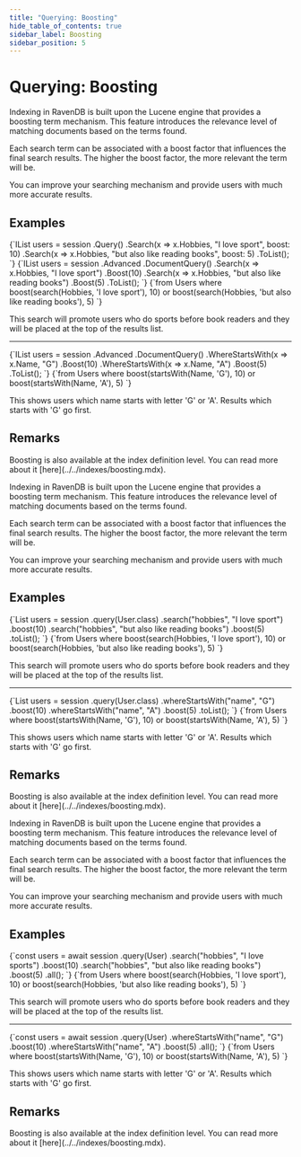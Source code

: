 ---
title: "Querying: Boosting"
hide_table_of_contents: true
sidebar_label: Boosting
sidebar_position: 5
---




# Querying: Boosting
<LanguageSwitcher supportedLanguages={supportedLanguages} />
<LanguageContent language="csharp">


Indexing in RavenDB is built upon the Lucene engine that provides a boosting term mechanism. This feature introduces the relevance level of matching documents based on the terms found. 

Each search term can be associated with a boost factor that influences the final search results. The higher the boost factor, the more relevant the term will be. 

You can improve your searching mechanism and provide users with much more accurate results.

## Examples

<Tabs groupId='languageSyntax'>
<TabItem value="Query" label="Query">
<CodeBlock language="csharp">
{`IList<User> users = session
    .Query<User>()
    .Search(x => x.Hobbies, "I love sport", boost: 10)
    .Search(x => x.Hobbies, "but also like reading books", boost: 5)
    .ToList();
`}
</CodeBlock>
</TabItem>
<TabItem value="DocumentQuery" label="DocumentQuery">
<CodeBlock language="csharp">
{`IList<User> users = session
    .Advanced
    .DocumentQuery<User>()
    .Search(x => x.Hobbies, "I love sport")
    .Boost(10)
    .Search(x => x.Hobbies, "but also like reading books")
    .Boost(5)
    .ToList();
`}
</CodeBlock>
</TabItem>
<TabItem value="RQL" label="RQL">
<CodeBlock language="sql">
{`from Users
where boost(search(Hobbies, 'I love sport'), 10) or boost(search(Hobbies, 'but also like reading books'), 5)
`}
</CodeBlock>
</TabItem>
</Tabs>

This search will promote users who do sports before book readers and they will be placed at the top of the results list.

---

<Tabs groupId='languageSyntax'>
<TabItem value="DocumentQuery" label="DocumentQuery">
<CodeBlock language="csharp">
{`IList<User> users = session
    .Advanced
    .DocumentQuery<User>()
    .WhereStartsWith(x => x.Name, "G")
    .Boost(10)
    .WhereStartsWith(x => x.Name, "A")
    .Boost(5)
    .ToList();
`}
</CodeBlock>
</TabItem>
<TabItem value="RQL" label="RQL">
<CodeBlock language="sql">
{`from Users
where boost(startsWith(Name, 'G'), 10) or boost(startsWith(Name, 'A'), 5)
`}
</CodeBlock>
</TabItem>
</Tabs>

This shows users which name starts with letter 'G' or 'A'. Results which starts with 'G' go first. 

## Remarks

<Admonition type="info" title="">
Boosting is also available at the index definition level. You can read more about it [here](../../indexes/boosting.mdx).
</Admonition>


</LanguageContent>
<LanguageContent language="java">


Indexing in RavenDB is built upon the Lucene engine that provides a boosting term mechanism. This feature introduces the relevance level of matching documents based on the terms found. 

Each search term can be associated with a boost factor that influences the final search results. The higher the boost factor, the more relevant the term will be. 

You can improve your searching mechanism and provide users with much more accurate results.

## Examples

<Tabs groupId='languageSyntax'>
<TabItem value="Java" label="Java">
<CodeBlock language="java">
{`List<User> users = session
    .query(User.class)
    .search("hobbies", "I love sport")
    .boost(10)
    .search("hobbies", "but also like reading books")
    .boost(5)
    .toList();
`}
</CodeBlock>
</TabItem>
<TabItem value="RQL" label="RQL">
<CodeBlock language="sql">
{`from Users
where boost(search(Hobbies, 'I love sport'), 10) or boost(search(Hobbies, 'but also like reading books'), 5)
`}
</CodeBlock>
</TabItem>
</Tabs>

This search will promote users who do sports before book readers and they will be placed at the top of the results list.

---

<Tabs groupId='languageSyntax'>
<TabItem value="Java" label="Java">
<CodeBlock language="java">
{`List<User> users = session
    .query(User.class)
    .whereStartsWith("name", "G")
    .boost(10)
    .whereStartsWith("name", "A")
    .boost(5)
    .toList();
`}
</CodeBlock>
</TabItem>
<TabItem value="RQL" label="RQL">
<CodeBlock language="sql">
{`from Users
where boost(startsWith(Name, 'G'), 10) or boost(startsWith(Name, 'A'), 5)
`}
</CodeBlock>
</TabItem>
</Tabs>

This shows users which name starts with letter 'G' or 'A'. Results which starts with 'G' go first. 

## Remarks

<Admonition type="info" title="">
Boosting is also available at the index definition level. You can read more about it [here](../../indexes/boosting.mdx).
</Admonition>


</LanguageContent>
<LanguageContent language="nodejs">


Indexing in RavenDB is built upon the Lucene engine that provides a boosting term mechanism. This feature introduces the relevance level of matching documents based on the terms found. 

Each search term can be associated with a boost factor that influences the final search results. The higher the boost factor, the more relevant the term will be. 

You can improve your searching mechanism and provide users with much more accurate results.

## Examples

<Tabs groupId='languageSyntax'>
<TabItem value="Node.js" label="Node.js">
<CodeBlock language="js">
{`const users = await session
    .query(User)
    .search("hobbies", "I love sports")
    .boost(10)
    .search("hobbies", "but also like reading books")
    .boost(5)
    .all();
`}
</CodeBlock>
</TabItem>
<TabItem value="RQL" label="RQL">
<CodeBlock language="sql">
{`from Users
where boost(search(Hobbies, 'I love sport'), 10) or boost(search(Hobbies, 'but also like reading books'), 5)
`}
</CodeBlock>
</TabItem>
</Tabs>

This search will promote users who do sports before book readers and they will be placed at the top of the results list.

---

<Tabs groupId='languageSyntax'>
<TabItem value="Node.js" label="Node.js">
<CodeBlock language="js">
{`const users = await session
    .query(User)
    .whereStartsWith("name", "G")
    .boost(10)
    .whereStartsWith("name", "A")
    .boost(5)
    .all();
`}
</CodeBlock>
</TabItem>
<TabItem value="RQL" label="RQL">
<CodeBlock language="sql">
{`from Users
where boost(startsWith(Name, 'G'), 10) or boost(startsWith(Name, 'A'), 5)
`}
</CodeBlock>
</TabItem>
</Tabs>

This shows users which name starts with letter 'G' or 'A'. Results which starts with 'G' go first. 

## Remarks

<Admonition type="info" title="">
Boosting is also available at the index definition level. You can read more about it [here](../../indexes/boosting.mdx).
</Admonition>


</LanguageContent>

<!---
### Indexes
- [Boosting](../../indexes/boosting)

### Querying
- [Searching](../../indexes/querying/searching)


-->